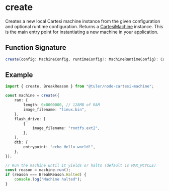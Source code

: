 # create

Creates a new local Cartesi machine instance from the given configuration and optional runtime configuration. Returns a [CartesiMachine](/api/cartesi-machine) instance. This is the main entry point for instantiating a new machine in your application.

## Function Signature

```ts
create(config: MachineConfig, runtimeConfig?: MachineRuntimeConfig): CartesiMachine
```

## Example

```ts twoslash
import { create, BreakReason } from "@tuler/node-cartesi-machine";

const machine = create({
    ram: {
        length: 0x8000000, // 128MB of RAM
        image_filename: "linux.bin",
    },
    flash_drive: [
        {
            image_filename: "rootfs.ext2",
        },
    ],
    dtb: {
        entrypoint: "echo Hello world!",
    },
});

// Run the machine until it yields or halts (default is MAX_MCYCLE)
const reason = machine.run();
if (reason === BreakReason.Halted) {
    console.log("Machine halted");
}
```

